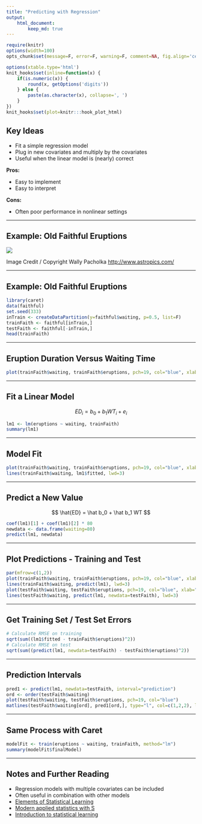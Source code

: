 ```yaml
---
title: "Predicting with Regression"
output:
    html_document:
        keep_md: true
---
```


```r
require(knitr)
options(width=100)
opts_chunk$set(message=F, error=F, warning=F, comment=NA, fig.align='center', dpi=100, tidy=F, cache.path='.cache/', fig.path='fig/')

options(xtable.type='html')
knit_hooks$set(inline=function(x) {
    if(is.numeric(x)) {
        round(x, getOptions('digits'))
    } else {
        paste(as.character(x), collapse=', ')
    }
})
knit_hooks$set(plot=knitr:::hook_plot_html)
```

## Key Ideas

- Fit a simple regression model
- Plug in new covariates and multiply by the covariates
- Useful when the linear model is (nearly) correct

**Pros:**

- Easy to implement
- Easy to interpret

**Cons:**

- Often poor performance in nonlinear settings

---

## Example: Old Faithful Eruptions

![](faithful.JPG)

Image Credit / Copyright Wally Pacholka [http://www.astropics.com/](http://www.astropics.com/)

---

## Example: Old Faithful Eruptions

```r
library(caret)
data(faithful)
set.seed(333)
inTrain <- createDataPartition(y=faithful$waiting, p=0.5, list=F)
trainFaith <- faithful[inTrain,]
testFaith <- faithful[-inTrain,]
head(trainFaith)
```

---

## Eruption Duration Versus Waiting Time

```r
plot(trainFaith$waiting, trainFaith$eruptions, pch=19, col="blue", xlab="Waiting", ylab="Duration")
```

---

## Fit a Linear Model

$$
ED_i = b_0 + b_1 WT_i + e_i
$$

```r
lm1 <- lm(eruptions ~ waiting, trainFaith)
summary(lm1)
```

---

## Model Fit

```r
plot(trainFaith$waiting, trainFaith$eruptions, pch=19, col="blue", xlab="Waiting", ylab="Duration")
lines(trainFaith$waiting, lm1$fitted, lwd=3)
```

---

## Predict a New Value

$$
\hat{ED} = \hat b_0 + \hat b_1 WT
$$

```r
coef(lm1)[1] + coef(lm1)[2] * 80
newdata <- data.frame(waiting=80)
predict(lm1, newdata)
```

---

## Plot Predictions - Training and Test

```r
par(mfrow=c(1,2))
plot(trainFaith$waiting, trainFaith$eruptions, pch=19, col="blue", xlab="Waiting", ylab="Duration")
lines(trainFaith$waiting, predict(lm1), lwd=3)
plot(testFaith$waiting, testFaith$eruptions, pch=19, col="blue", xlab="Waiting", ylab="Duration")
lines(testFaith$waiting, predict(lm1, newdata=testFaith), lwd=3)
```

---

## Get Training Set / Test Set Errors

```r
# Calculate RMSE on training
sqrt(sum((lm1$fitted - trainFaith$eruptions)^2))
# Calculate RMSE on test
sqrt(sum((predict(lm1, newdata=testFaith) - testFaith$eruptions)^2))
```

---

## Prediction Intervals

```r
pred1 <- predict(lm1, newdata=testFaith, interval="prediction")
ord <- order(testFaith$waiting)
plot(testFaith$waiting, testFaith$eruptions, pch=19, col="blue")
matlines(testFaith$waiting[ord], pred1[ord,], type="l", col=c(1,2,2), lty=c(1,1,1), lwd=3)
```

---

## Same Process with Caret

```r
modelFit <- train(eruptions ~ waiting, trainFaith, method="lm")
summary(modelFit$finalModel)
```

---

## Notes and Further Reading

- Regression models with multiple covariates can be included
- Often useful in combination with other models
- [Elements of Statistical Learning](http://www-stat.stanford.edu/~tibs/ElemStatLearn/)
- [Modern applied statistics with S](http://www.amazon.com/Modern-Applied-Statistics-W-N-Venables/dp/0387954570)
- [Introduction to statistical learning](http://www-bcf.usc.edu/~gareth/ISL/)